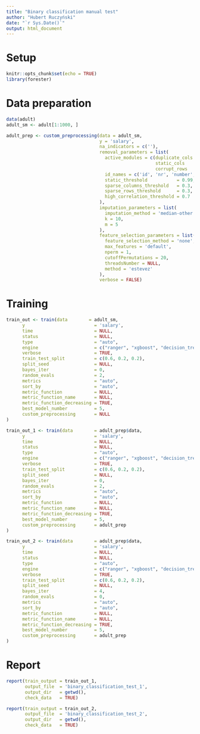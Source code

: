 ```yaml
---
title: "Binary classification manual test"
author: "Hubert Ruczyński"
date: "`r Sys.Date()`"
output: html_document
---
```


# Setup

```r
knitr::opts_chunk$set(echo = TRUE)
library(forester)
```

# Data preparation

```r
data(adult)
adult_sm <- adult[1:1000, ]
```

```r
adult_prep <- custom_preprocessing(data = adult_sm,
                                   y = 'salary',
                                   na_indicators = c(''),
                                   removal_parameters = list(
                                     active_modules = c(duplicate_cols = TRUE, id_like_cols    = TRUE,
                                                        static_cols    = TRUE, sparse_cols     = TRUE,
                                                        corrupt_rows   = TRUE, correlated_cols = TRUE),
                                     id_names = c('id', 'nr', 'number', 'idx', 'identification', 'index'),
                                     static_threshold           = 0.99,
                                     sparse_columns_threshold   = 0.3,
                                     sparse_rows_threshold      = 0.3,
                                     high_correlation_threshold = 0.7
                                   ),
                                   imputation_parameters = list(
                                     imputation_method = 'median-other',
                                     k = 10,
                                     m = 5
                                   ),
                                   feature_selection_parameters = list(
                                     feature_selection_method = 'none',
                                     max_features = 'default',
                                     nperm = 1,
                                     cutoffPermutations = 20,
                                     threadsNumber = NULL,
                                     method = 'estevez'
                                   ),
                                   verbose = FALSE)
```

# Training

```r
train_out <- train(data        = adult_sm,
      y                          = 'salary', 
      time                       = NULL,
      status                     = NULL,
      type                       = "auto",
      engine                     = c("ranger", "xgboost", "decision_tree", "lightgbm", "catboost"),
      verbose                    = TRUE,
      train_test_split           = c(0.6, 0.2, 0.2),
      split_seed                 = NULL,
      bayes_iter                 = 0,
      random_evals               = 2,
      metrics                    = "auto",
      sort_by                    = "auto",
      metric_function            = NULL,
      metric_function_name       = NULL,
      metric_function_decreasing = TRUE,
      best_model_number          = 5,
      custom_preprocessing       = NULL
)
```

```r
train_out_1 <- train(data        = adult_prep$data,
      y                          = 'salary', 
      time                       = NULL,
      status                     = NULL,
      type                       = "auto",
      engine                     = c("ranger", "xgboost", "decision_tree", "lightgbm", "catboost"),
      verbose                    = TRUE,
      train_test_split           = c(0.6, 0.2, 0.2),
      split_seed                 = NULL,
      bayes_iter                 = 0,
      random_evals               = 2,
      metrics                    = "auto",
      sort_by                    = "auto",
      metric_function            = NULL,
      metric_function_name       = NULL,
      metric_function_decreasing = TRUE,
      best_model_number          = 5,
      custom_preprocessing       = adult_prep
)
```

```r
train_out_2 <- train(data        = adult_prep$data,
      y                          = 'salary', 
      time                       = NULL,
      status                     = NULL,
      type                       = "auto",
      engine                     = c("ranger", "xgboost", "decision_tree", "lightgbm", "catboost"),
      verbose                    = TRUE,
      train_test_split           = c(0.6, 0.2, 0.2),
      split_seed                 = NULL,
      bayes_iter                 = 4,
      random_evals               = 0,
      metrics                    = "auto",
      sort_by                    = "auto",
      metric_function            = NULL,
      metric_function_name       = NULL,
      metric_function_decreasing = TRUE,
      best_model_number          = 5,
      custom_preprocessing       = adult_prep
)
```

# Report

```r
report(train_output = train_out_1, 
       output_file  = 'binary_classification_test_1',
       output_dir   = getwd(),
       check_data   = TRUE)
```

```r
report(train_output = train_out_2, 
       output_file  = 'binary_classification_test_2',
       output_dir   = getwd(),
       check_data   = TRUE)
```
